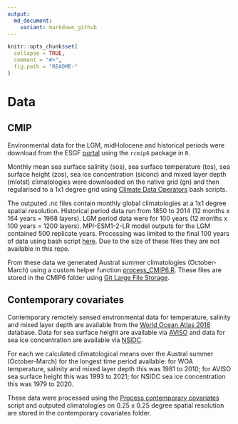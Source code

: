 ```yaml
---
output:
  md_document:
    variant: markdown_github
---
```


<!-- README.md is generated from README.Rmd. Please edit that file -->

```r
knitr::opts_chunk$set(
  collapse = TRUE,
  comment = "#>",
  fig.path = "README-"
)
```

# Data

## CMIP

Environmental data for the LGM, midHolocene and historical periods were download from the ESGF [portal](https://esgf-node.llnl.gov/search/cmip6/) using the `rcmip6` package in `R`.

Monthly mean sea surface salinity (sos), sea surface temperature (tos), sea surface height (zos), sea ice concentration (siconc) and mixed layer depth (mlotst) climatologies were downloaded on the native grid (gn) and then regularised to a 1x1 degree grid using [Climate Data Operators](https://code.mpimet.mpg.de/projects/cdo) bash scripts.

The outputed .nc files contain monthly global climatologies at a 1x1 degree spatial resolution. Historical period data run from 1850 to 2014 (12 months x 164 years = 1968 layers). LGM period data were for 100 years (12 months x 100 years = 1200 layers). MPI-ESM1-2-LR model outputs for the LGM contained 500 replicate years. Processing was limited to the final 100 years of data using bash script [here](/scripts/bash%20trim%20MPI.sh). Due to the size of these files they are not available in this repo.

From these data we generated Austral summer climatologies (October-March) using a custom helper function [process_CMIP6.R](/R/process_CMIP6.R). These files are stored in the CMIP6 folder using [Git Large File Storage](https://git-lfs.com). 

## Contemporary covariates

Contemporary remotely sensed environmental data for temperature, salinity and mixed layer depth are available from the [World Ocean Atlas 2018](https://www.ncei.noaa.gov/access/world-ocean-atlas-2018/) database. Data for sea surface height are available via [AVISO](https://www.aviso.altimetry.fr/index.php?id=1526) and data for sea ice concentration are available via [NSIDC](https://nsidc.org/data/g02135/versions/3).

For each we calculated climatological means over the Austral summer (October-March) for the longest time period available: for WOA temperature, salinity and mixed layer depth this was 1981 to 2010; for AVISO sea surface height this was 1993 to 2021; for NSIDC sea ice concentration this was 1979 to 2020.

These data were processed using the [Process contemporary covariates](/scripts/Process contemporary covariates.R) script and outputed climatologies on 0.25 x 0.25 degree spatial resolution are stored in the contemporary covariates folder.

